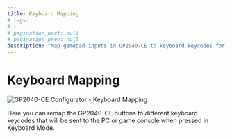 ---
title: Keyboard Mapping
# tags:
# -
# pagination_next: null
# pagination_prev: null
description: "Map gamepad inputs in GP2040-CE to keyboard keycodes for use in Keyboard Input Mode"
---

# Keyboard Mapping

![GP2040-CE Configurator - Keyboard Mapping](../../assets/images/gpc-keyboard-mapping.png)

Here you can remap the GP2040-CE buttons to different keyboard keycodes that will be sent to the PC or game console when pressed in Keyboard Mode.
